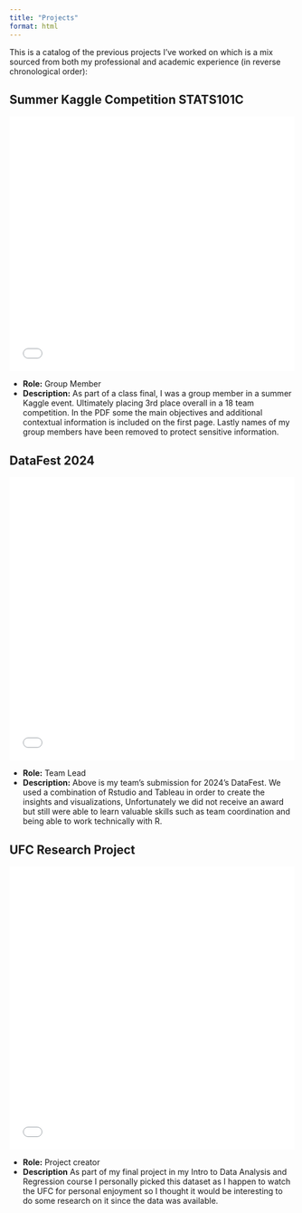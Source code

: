 ```yaml
---
title: "Projects"
format: html
---
```


This is a catalog of the previous projects I've worked on which is a mix sourced from both my professional and academic experience (in reverse chronological order):

## **Summer Kaggle Competition STATS101C**

<iframe src="files/Sample3.pdf" width="100%" height="450vh" style="border: none;"></iframe>

- **Role:** Group Member
- **Description:** As part of a class final, I was a group member in a summer Kaggle event. Ultimately placing 3rd place overall in a 18 team competition. In the PDF some the main objectives and additional contextual information is included on the first page. Lastly names of my group members have been removed to protect sensitive information.

## **DataFest 2024**

<iframe src="files/E13DataDreamTeam.pdf" width="100%" height="500vh" style="border: none;"></iframe>

-   **Role:** Team Lead
-   **Description:** Above is my team's submission for 2024's DataFest. We used a combination of Rstudio and Tableau in order to create the insights and visualizations, Unfortunately we did not receive an award but still were able to learn valuable skills such as team coordination and being able to work technically with R. 

## **UFC Research Project** 

<iframe src="files/UFC.pdf" width="100%" height="500vh" style="border: none;"></iframe>

- **Role:** Project creator
- **Description** As part of my final project in my Intro to Data Analysis and Regression course I personally picked this dataset as I happen to watch the UFC for personal enjoyment so I thought it would be interesting to do some research on it since the data was available.


